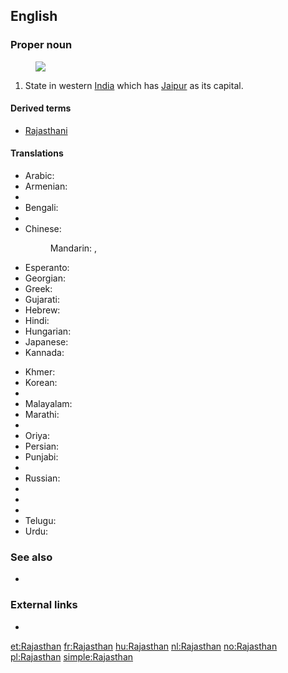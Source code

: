 ==English==

===Proper noun===
{{en-proper noun}}
[[Image:Rajasthan in India (disputed hatched).svg|thumb|]]

# State in western [[India]] which has [[Jaipur]] as its capital.

====Derived terms====
* [[Rajasthani]]

====Translations====
{{trans-top|a state in western India}}
* Arabic: {{t-|ar|راجاستان|m|tr=rajastān}}
* Armenian: {{t-|hy|Ռաջաստան|tr=Raǰastan}}
* {{trreq|as}}
* Bengali: {{t-|bn|রাজস্থান|sc=Beng|tr=rājasthān}}
* {{trreq|hne}}
* Chinese:
*: Mandarin: {{t|cmn|拉賈斯坦邦|sc=Hani}}, {{t|cmn|拉贾斯坦邦|tr=Lājiǎsītǎn-bāng|sc=Hani}}
* Esperanto: {{t|eo|Raĝastano}}
* Georgian: {{t-|ka|რაჯასტანი|sc=Geor|tr=rajastʼani}}
* Greek: {{t-|el|Ράτζασταν|f|tr=Rátzastan}}
* Gujarati: {{t|gu|રાજસ્થાન|sc=Gujr|tr=rājasthān}}
* Hebrew: {{t-|he|ראג'סטאן}}
* Hindi: {{t+|hi|राजस्थान|tr=rājasthān}}
* Hungarian: {{t|hu|Rádzsasztán}}
* Japanese: {{t-|ja|ラージャスターン|tr=Rājasutān}}
* Kannada: {{t|kn|ರಾಜಸ್ಥಾನ|sc=Knda|tr=rājasthān}}
{{trans-mid}}
* Khmer: {{t|km|រាជស្ថាន|tr=riec stʰaan|sc=Khmr}}
* Korean: {{t-|ko|라자스탄|tr=Rajaseutan|sc=Hang}}
* {{trreq|lv}}
* Malayalam: {{t|ml|രാജസ്ഥാൻ|sc=Mlym|tr=rājasthān}}
* Marathi: {{t-|mr|राजस्थान|tr=rājasthān|sc=Deva}}
* {{trreq|lus}}
* Oriya: {{t|or|ରାଜସ୍ଥାନ|sc=Orya|tr=rājasthān}}
* Persian: {{t-|fa|راجستان|tr=rājastān}}
* Punjabi: {{t|pa|ਰਾਜਸਥਾਨ|sc=Guru|tr=rājasthān}}
* {{trreq|raj}}
* Russian: {{t-|ru|Раджастхан|m|tr=Radžastxán}}
* {{trreq|sat}}
* {{trreq|sip}}
* {{trreq|ta}}
* Telugu: {{t+|te|రాజస్థాన్|tr=rājasthān}}
* Urdu: {{t-|ur|راجستھان|tr=rājasthān}}
{{trans-bottom}}

===See also===
* {{list|en|states of India}}

===External links===
* {{pedialite}}

[[et:Rajasthan]]
[[fr:Rajasthan]]
[[hu:Rajasthan]]
[[nl:Rajasthan]]
[[no:Rajasthan]]
[[pl:Rajasthan]]
[[simple:Rajasthan]]